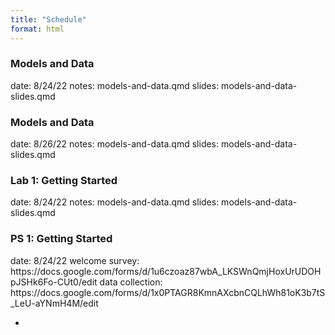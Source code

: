 ```yaml
---
title: "Schedule"
format: html
---
```


### Models and Data
date: 8/24/22
notes: models-and-data.qmd
slides: models-and-data-slides.qmd

### Models and Data
date: 8/26/22
notes: models-and-data.qmd
slides: models-and-data-slides.qmd

### Lab 1: Getting Started
date: 8/24/22
notes: models-and-data.qmd
slides: models-and-data-slides.qmd

### PS 1: Getting Started
date: 8/24/22
welcome survey: https://docs.google.com/forms/d/1u6czoaz87wbA_LKSWnQmjHoxUrUDOHpJSHk6Fo-CUt0/edit
data collection: https://docs.google.com/forms/d/1x0PTAGR8KmnAXcbnCQLhWh81oK3b7tS_LeU-aYNmH4M/edit

  - 